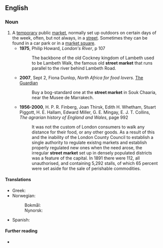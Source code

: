 ==English==

===Noun===
{{en-noun}}

# A [[temporary]] public [[market]], normally set up outdoors on certain days of the week, often, but not always, in a [[street]]. Sometimes they can be found in a car park or in a [[market square]].
#* '''1975''', Philip Howard, ''London's River'', p 107
#*: The backbone of the old Cockney kingdom of Lambeth used to be Lambeth Walk, the famous old '''street market''' that runs parallel to the river behind Lambeth Road.
#* '''2007''', Sept 2, Fiona Dunlop, ''North Africa for food lovers.'' [[w:The Guardian|The Guardian]]
#*: Buy a bog-standard one at the '''street market''' in Souk Chaaria, near the Musee de Marrakech.
#* '''1956-2000''', H. P. R. Finberg, Joan Thirsk, Edith H. Whetham, Stuart Piggott, H. E. Hallam, Edward Miller, G. E. Mingay, E. J. T. Collins, ''The agrarian history of England and Wales'', page 992
#*: It was not the custom of London consumers to walk any distance for their food, or any other goods. As a result of this and the inability of the London County Council to establish a single authority to regulate existng markets and establish properly regulated new ones when the need arose, the irregular '''street market''' set up in densely populated districts was a feature of the capital. In 1891 there were 112, all unauthorised, and containing 5,292 stalls, of which 65 percent were set aside for the sale of perishable commodities.

====Translations====
{{trans-top|outdoor market}}
* Greek: {{t+|el|λαϊκή|f}}
* Norwegian:
*: Bokmål: {{t|nb|gatemarked|n}}
*: Nynorsk: {{t|nn|gatemarknad|m}}
{{trans-mid}}
* Spanish: {{t+|es|feria|f}}
{{trans-bottom}}

====Further reading====
* {{pedialite}}